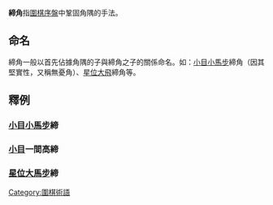 '''締角'''指[[圍棋|圍棋]][[布局|序盤]]中鞏固角隅的手法。
== 命名 ==
締角一般以首先佔據角隅的子與締角之子的關係命名。如：[[小目|小目]][[飛_(圍棋)|小馬步]]締角（因其堅實性，又稱無憂角）、[[星位|星位]][[大飛|大飛]]締角等。
== 釋例 ==
=== [[小目|小目]][[飛_(圍棋)|小馬步]]締 ===
{{棋盤
|  |  |  |  |  |  |  |  |  |  |  |  |  |  |  |  |  |  | 
|  |  |  |  |  |  |  |  |  |  |  |  |  |  |  |  |  |  |  
|  |  |  |  |  |  |  |  |  |  |  |  |  |  |  |  |  |  |  
|  |  |  | x|  |  |  |  |  | x|  |  |  |  |  | x|  |  |  
|  |  |  |  |  |  |  |  |  |  |  |  |  |  |  |  |  |  |  
|  |  |  |  |  |  |  |  |  |  |  |  |  |  |  |  |  |  |  
|  |  |  |  |  |  |  |  |  |  |  |  |  |  |  |  |  |  |  
|  |  |  |  |  |  |  |  |  |  |  |  |  |  |  |  |  |  |  
|  |  |  |  |  |  |  |  |  |  |  |  |  |  |  |  |  |  |  
|  |  |  | x|  |  |  |  |  | x|  |  |  |  |  | x|  |  |  
|  |  |  |  |  |  |  |  |  |  |  |  |  |  |  |  |  |  |  
|  |  |  |  |  |  |  |  |  |  |  |  |  |  |  |  |  |  |  
|  |  |  |  |  |  |  |  |  |  |  |  |  |  |  |  |  |  |  
|  |  |  |  |  |  |  |  |  |  |  |  |  |  |  |  |  |  |  
|  |  |  |  |  |  |  |  |  |  |  |  |  |  |  |  |  |  |  
|  |  | w| x|  |  |  |  |  | x|  |  |  |  |  | x|  |  |  
|  |  |  |  |w1|  |  |  |  |  |  |  |  |  |  |  |  |  |  
|  |  |  |  |  |  |  |  |  |  |  |  |  |  |  |  |  |  |  
|  |  |  |  |  |  |  |  |  |  |  |  |  |  |  |  |  |  | 
|20}}
=== [[小目|小目]]一間高締 ===
{{棋盤
|  |  |  |  |  |  |  |  |  |  |  |  |  |  |  |  |  |  |  
|  |  |  |  |  |  |  |  |  |  |  |  |  |  |  |  |  |  |  
|  |  |  |  |  |  |  |  |  |  |  |  |  |  |  |  |  |  |  
|  |  |  | x|  |  |  |  |  | x|  |  |  |  |  | x|  |  |  
|  |  |  |  |  |  |  |  |  |  |  |  |  |  |  |  |  |  |  
|  |  |  |  |  |  |  |  |  |  |  |  |  |  |  |  |  |  |  
|  |  |  |  |  |  |  |  |  |  |  |  |  |  |  |  |  |  |  
|  |  |  |  |  |  |  |  |  |  |  |  |  |  |  |  |  |  |  
|  |  |  |  |  |  |  |  |  |  |  |  |  |  |  |  |  |  |  
|  |  |  | x|  |  |  |  |  | x|  |  |  |  |  | x|  |  | 
|  |  |  |  |  |  |  |  |  |  |  |  |  |  |  |  |  |  |  
|  |  |  |  |  |  |  |  |  |  |  |  |  |  |  |  |  |  |  
|  |  |  |  |  |  |  |  |  |  |  |  |  |  |  |  |  |  |  
|  |  |  |  |  |  |  |  |  |  |  |  |  |  |  |  |  |  |  
|  |  |  |  |  |  |  |  |  |  |  |  |  |  |  |  |  |  |  
|  |  | w| x|w1|  |  |  |  | x|  |  |  |  |  | x|  |  |  
|  |  |  |  |  |  |  |  |  |  |  |  |  |  |  |  |  |  |  
|  |  |  |  |  |  |  |  |  |  |  |  |  |  |  |  |  |  |  
|  |  |  |  |  |  |  |  |  |  |  |  |  |  |  |  |  |  |  
|20}}
=== [[星位|星位]][[飛_(圍棋)|大馬步]]締 ===
{{棋盤
|  |  |  |  |  |  |  |  |  |  |  |  |  |  |  |  |  |  | 
|  |  |  |  |  |  |  |  |  |  |  |  |  |  |  |  |  |  | 
|  |  |  |  |  |  |  |  |  |  |  |  |  |  |  |  |  |  | 
|  |  |  | x|  |  |  |  |  | x|  |  |  |  |  | x|  |  | 
|  |  |  |  |  |  |  |  |  |  |  |  |  |  |  |  |  |  | 
|  |  |  |  |  |  |  |  |  |  |  |  |  |  |  |  |  |  | 
|  |  |  |  |  |  |  |  |  |  |  |  |  |  |  |  |  |  | 
|  |  |  |  |  |  |  |  |  |  |  |  |  |  |  |  |  |  | 
|  |  |  |  |  |  |  |  |  |  |  |  |  |  |  |  |  |  | 
|  |  |  | x|  |  |  |  |  | x|  |  |  |  |  | x|  |  | 
|  |  |  |  |  |  |  |  |  |  |  |  |  |  |  |  |  |  | 
|  |  |  |  |  |  |  |  |  |  |  |  |  |  |  |  |  |  | 
|  |  |  |  |  |  |  |  |  |  |  |  |  |  |  |  |  |  | 
|  |  |  |  |  |  |  |  |  |  |  |  |  |  |  |  |  |  | 
|  |  |  |  |  |  |  |  |  |  |  |  |  |  |  |  |  |  | 
|  |  |  | x|  |  |  |  |  | x|  |  |  |  |  | b|  |  | 
|  |  |  |  |  |  |  |  |  |  |  |  |b1|  |  |  |  |  | 
|  |  |  |  |  |  |  |  |  |  |  |  |  |  |  |  |  |  | 
|  |  |  |  |  |  |  |  |  |  |  |  |  |  |  |  |  |  | 
|20}}
{{圍棋術語}}

[[Category:圍棋術語|Category:圍棋術語]]